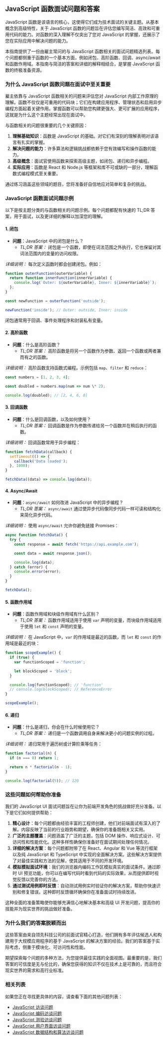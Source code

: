 ## JavaScript 函数面试问题和答案

JavaScript 函数是该语言的核心，这使得它们成为技术面试的关键主题。从基本概念到高级特性，关于 JavaScript 函数的问题旨在评估您编写简洁、高效和可重用代码的能力。对函数的深入理解不仅突出了您对 JavaScript 的掌握，还展示了您在实际应用中解决问题的能力。

本指南提供了一份由雇主常问的与 JavaScript 函数相关的面试问题精选列表。每个问题都侧重于函数的一个基本方面，例如闭包、高阶函数、回调、async/await 和函数作用域。本指南与简洁的答案和详细的解释相结合，是掌握 JavaScript 函数的终极准备资源。

### 为什么 JavaScript 函数问题在面试中至关重要

雇主依靠与 JavaScript 函数相关的问题来评估您对 JavaScript 内部工作原理的理解。函数不仅仅是可重用的代码块；它们在构建应用程序、管理状态和启用异步编程方面起着关键作用。掌握函数可以帮助您构建更强大、更可扩展的应用程序，这就是为什么这个主题经常出现在面试中。

与函数相关的问题很重要的几个关键原因：

1. **理解基础知识**：函数是 JavaScript 的基础。对它们有深刻的理解表明对该语言有扎实的掌握。
2. **解决问题的能力**：许多算法和逻辑挑战都依赖于您有效编写和操作函数的能力。
3. **高级概念**：面试官使用函数来探索高级主题，如闭包、递归和异步编程。
4. **实际应用**：函数是 React 和 Node.js 等框架和库不可或缺的一部分，理解函数式编程模式至关重要。

通过练习涵盖这些领域的题目，您将准备好自信地应对简单和复杂的挑战。

### JavaScript 函数面试问题示例

以下是按主题分类的与函数相关的问题示例。每个问题都配有快速的 TL;DR 答案，用于面试，以及更详细的解释以加深您的理解。

#### 1. 闭包

* **问题**：JavaScript 中的闭包是什么？
  * *TL;DR 答案：* 闭包是一个函数，即使在词法范围之外执行，它也保留对其词法范围内的变量的访问权限。

*详细说明：* 每次定义函数时都会创建闭包。例如：

```js
function outerFunction(outerVariable) {
  return function innerFunction(innerVariable) {
    console.log(`Outer: ${outerVariable}, Inner: ${innerVariable}`);
  };
}

const newFunction = outerFunction('outside');

newFunction('inside'); // Outer: outside, Inner: inside
```

闭包通常用于回调、事件处理程序和封装私有变量。

#### 2. 高阶函数

* **问题**：什么是高阶函数？
  * *TL;DR 答案：* 高阶函数是将另一个函数作为参数、返回一个函数或两者兼而有之的函数。

*详细说明：* 高阶函数支持函数式编程。示例包括 `map`、`filter` 和 `reduce`：

```js
const numbers = [1, 2, 3, 4];

const doubled = numbers.map(num => num \* 2);

console.log(doubled); // [2, 4, 6, 8]
```

#### 3. 回调函数

* **问题**：什么是回调函数，以及如何使用？
  * *TL;DR 答案：* 回调函数是作为参数传递给另一个函数并在稍后执行的函数。

*详细说明：* 回调函数常用于异步编程：

```js
function fetchData(callback) {
  setTimeout(() => {
    callback('Data loaded');
  }, 1000);
}

fetchData((data) => console.log(data));
```

#### 4. Async/Await

* **问题**：`async/await` 如何改进 JavaScript 中的异步编程？
  * *TL;DR 答案：* `async/await` 通过使异步代码像同步代码一样可读和结构化来简化异步代码。

*详细说明：* 使用 `async/await` 允许你避免链接 Promises：

```js
async function fetchData() {
  try {
    const response = await fetch('https://api.example.com');

    const data = await response.json();

    console.log(data);
  } catch (error) {
    console.error(error);
  }
}

fetchData();
```

#### 5. 函数作用域

* **问题**：函数作用域和块级作用域有什么区别？
  * *TL;DR 答案：* 函数作用域适用于使用 `var` 声明的变量，而块级作用域适用于使用 `let` 和 `const` 声明的变量。

*详细说明：* 在 JavaScript 中，`var` 的作用域是最近的函数，而 `let` 和 `const` 的作用域是最近的块：

```js
function scopeExample() {
  if (true) {
    var functionScoped = 'function';

    let blockScoped = 'block';
  }

  console.log(functionScoped); // 'function'
  // console.log(blockScoped); // ReferenceError
}

scopeExample();
```

#### 6. 递归

* **问题**：什么是递归，你会在什么时候使用它？
  * *TL;DR 答案：* 递归是一个函数调用自身来解决更小的问题实例的过程。

*详细说明：* 递归常用于遍历树或计算阶乘等任务：

```js
function factorial(n) {
  if (n === 0) return 1;

  return n * factorial(n - 1);
}

console.log(factorial(5)); // 120
```

### 这些问题如何帮助你准备

我们的 JavaScript UI 面试问题旨在让你为前端开发角色的挑战做好充分准备。以下是它们如何提供帮助：

1. **精心设计**：每个问题都由经验丰富的工程师创建，他们对前端面试有深入的了解。内容反映了当前的行业趋势和期望，确保你的准备既相关又实用。
2. **广泛的主题覆盖**：问题涵盖了广泛的主题，包括 DOM 操作、响应式设计、可访问性和性能优化。这种多样性确保你准备好在面试期间处理任何情况。
3. **详细的解决方案**：每个问题都附带了在 React、Angular 和 Vue 等流行框架以及纯 JavaScript 和 TypeScript 中实现的全面解决方案。这些解决方案提供了对最佳实践和方法的见解，使其适用于不同的开发环境。
4. **模拟模拟面试环境**：我们的浏览器内编码工作区模拟真实的面试条件。通过即时 UI 预览功能，你可以在编写代码时看到代码的实际效果，从而提供即时视觉反馈以完善你的方法。
5. **通过测试用例即时反馈**：自动测试用例实时验证你的解决方案，帮助你快速识别和修复错误。这种即时反馈循环确保你在准备面试时持续改进。

这种全面的准备策略使你能够充满信心地解决基本和高级 UI 开发问题，提高你的技能并为现实世界的挑战做好准备。

### 为什么我们的答案脱颖而出

这些答案由来自领先科技公司的前面试官精心打造，他们拥有多年评估候选人和构建用于大规模应用程序的基于 JavaScript 的解决方案的经验。我们的答案基于实际考虑，侧重于模块化、可访问性和性能。

期望探索每个问题的多种方法，为您提供最佳实践的全面视图。最重要的是，我们答案的可信度是无与伦比的，确保您获得的知识不仅在技术上是可靠的，而且符合现实世界的需求和高行业标准。

### 相关列表

如果您正在寻找更具体的内容，请查看下面的其他问题列表：

* [JavaScript 访谈问题](/questions/javascript-interview-questions)
* [JavaScript 编码访谈问题](/questions/javascript-coding-interview-questions)
* [JavaScript 测验访谈问题](/questions/javascript-quiz-interview-questions)
* [JavaScript 用户界面访谈问题](/questions/javascript-ui-interview-questions)
* [JavaScript 数据结构和算法访谈问题](/questions/javascript-dsa-interview-questions)
